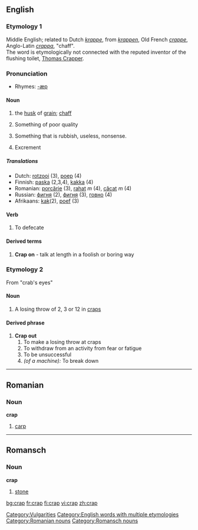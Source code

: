==English==

===Etymology 1===
Middle English; related to Dutch ''[[krappe]]'', from ''[[krappen]]'', Old French ''[[crappe]]'', Anglo-Latin ''[[crappa]]'', "chaff".<br>
The word is etymologically not connected with the reputed inventor of the flushing toilet, [[w:Thomas Crapper|Thomas Crapper]].

===Pronunciation===
*Rhymes: [[Rhymes:English:-æp|-æp]]

====Noun====
{{en-noun|-}}

# the [[husk]] of [[grain]]; [[chaff]]
#{{slang}} Something of poor quality
#{{slang}} Something that is rubbish, useless, nonsense.
#{{slang}} Excrement

=====Translations=====
{{rfc-trans}}
*Dutch: [[rotzooi]] (3), [[poep]] (4)
*Finnish: [[paska]] (2,3,4), [[kakka]] (4)
*Romanian: [[porcărie]] (3), [[rahat]] ''m'' (4), [[căcat]] ''m'' (4)
*Russian: [[фигня]] (2), [[фигня]] (3), [[говно]] (4)
*Afrikaans: [[kak]](2), [[poef]] (3)

====Verb====
{{en-verb|crap|p|ed}}

#{{slang}} To defecate

====Derived terms====
#'''Crap on''' - talk at length in a foolish or boring way

===Etymology 2===
From "crab's eyes"

====Noun====
{{en-noun}}

#A losing throw of 2, 3 or 12 in [[craps]]

====Derived phrase====
#'''Crap out'''
##To make a losing throw at craps
##To withdraw from an activity from fear or fatigue
##To be unsuccessful
##''(of a machine):'' To break down

[[Category:Vulgarities]]
[[Category:English words with multiple etymologies]]

----

==Romanian==

===Noun===
'''crap'''

# [[carp]]

[[Category:Romanian nouns]]

----

==Romansch==

===Noun===
'''crap'''

# [[stone]]

[[Category:Romansch nouns]]

[[bg:crap]]
[[fr:crap]]
[[fi:crap]]
[[vi:crap]]
[[zh:crap]]